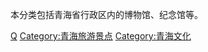 本分类包括青海省行政区内的博物馆、纪念馆等。

[[Category:中国各省博物馆|Q]]
[[Category:青海旅游景点|Category:青海旅游景点]]
[[Category:青海文化|Category:青海文化]]
